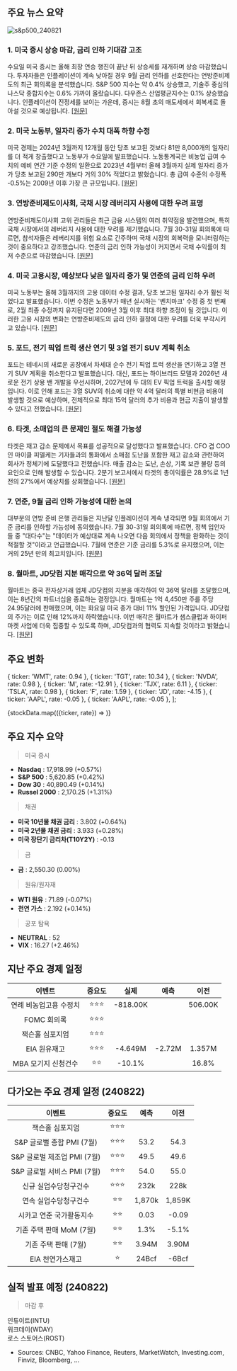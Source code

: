 ## 주요 뉴스 요약

![s&p500_240821](/map/240821.png)

### 1. **미국 증시 상승 마감, 금리 인하 기대감 고조**

수요일 미국 증시는 올해 최장 연승 행진이 끝난 뒤 상승세를 재개하며 상승 마감했습니다. 투자자들은 인플레이션이 계속 낮아질 경우 9월 금리 인하를 선호한다는 연방준비제도의 최근 회의록을 분석했습니다. S&P 500 지수는 약 0.4% 상승했고, 기술주 중심의 나스닥 종합지수는 0.6% 가까이 올랐습니다. 다우존스 산업평균지수는 0.1% 상승했습니다. 인플레이션이 진정세를 보이는 가운데, 증시는 8월 초의 매도세에서 회복세로 돌아설 것으로 예상됩니다. [[원문]](https://finance.yahoo.com/news/stock-market-today-sp-500-nasdaq-resume-climb-as-fed-minutes-signal-likely-september-rate-cut-200436120.html)

### 2. **미국 노동부, 일자리 증가 수치 대폭 하향 수정**

미국 경제는 2024년 3월까지 12개월 동안 당초 보고된 것보다 81만 8,000개의 일자리를 더 적게 창출했다고 노동부가 수요일에 발표했습니다. 노동통계국은 비농업 급여 수치의 예비 연간 기준 수정의 일환으로 2023년 4월부터 올해 3월까지 실제 일자리 증가가 당초 보고된 290만 개보다 거의 30% 적었다고 밝혔습니다. 총 급여 수준의 수정폭 -0.5%는 2009년 이후 가장 큰 규모입니다. [[원문]](https://www.cnbc.com/2024/08/21/nonfarm-payroll-growth-revised-down-by-818000-labor-department-says.html)

### 3. **연방준비제도이사회, 국채 시장 레버리지 사용에 대한 우려 표명**

연방준비제도이사회 고위 관리들은 최근 금융 시스템의 여러 취약점을 발견했으며, 특히 국채 시장에서의 레버리지 사용에 대한 우려를 제기했습니다. 7월 30-31일 회의록에 따르면, 참석자들은 레버리지를 위험 요소로 간주하며 국채 시장의 회복력을 모니터링하는 것이 중요하다고 강조했습니다. 연준의 금리 인하 가능성이 커지면서 국채 수익률이 최저 수준으로 마감했습니다. [[원문]](https://www.marketwatch.com/story/fed-minutes-flag-treasury-market-leverage-as-a-risk-to-financial-stability-8133fa58)

### 4. **미국 고용시장, 예상보다 낮은 일자리 증가 및 연준의 금리 인하 우려**

미국 노동부는 올해 3월까지의 고용 데이터 수정 결과, 당초 보고된 일자리 수가 훨씬 적었다고 발표했습니다. 이번 수정은 노동부가 매년 실시하는 '벤치마크' 수정 중 첫 번째로, 2월 최종 수정까지 유지된다면 2009년 3월 이후 최대 하향 조정이 될 것입니다. 이러한 고용 시장의 변화는 연방준비제도의 금리 인하 결정에 대한 우려를 더욱 부각시키고 있습니다. [[원문]](https://www.reuters.com/markets/us/us-job-growth-year-through-march-was-far-less-than-estimated-2024-08-21/)

### 5. **포드, 전기 픽업 트럭 생산 연기 및 3열 전기 SUV 계획 취소**

포드는 테네시의 새로운 공장에서 차세대 순수 전기 픽업 트럭 생산을 연기하고 3열 전기 SUV 계획을 취소한다고 발표했습니다. 대신, 포드는 하이브리드 모델과 2026년 새로운 전기 상용 밴 개발을 우선시하며, 2027년에 두 대의 EV 픽업 트럭을 출시할 예정입니다. 이로 인해 포드는 3열 SUV의 취소에 대한 약 4억 달러의 특별 비현금 비용이 발생할 것으로 예상하며, 전체적으로 최대 15억 달러의 추가 비용과 현금 지출이 발생할 수 있다고 전했습니다. [[원문]](https://www.cnbc.com/2024/08/21/ford-delays-new-ev-plant-cancels-electric-three-row-suv.html)

### 6. **타겟, 소매업의 큰 문제인 절도 해결 가능성**

타겟은 재고 감소 문제에서 목표를 성공적으로 달성했다고 발표했습니다. CFO 겸 COO인 마이클 피델케는 기자들과의 통화에서 소매점 도난을 포함한 재고 감소와 관련하여 회사가 정체기에 도달했다고 전했습니다. 매출 감소는 도난, 손상, 기록 보관 불량 등의 요인으로 인해 발생할 수 있습니다. 2분기 보고서에서 타겟의 총이익률은 28.9%로 1년 전의 27%에서 예상치를 상회했습니다. [[원문]](https://finance.yahoo.com/news/target-may-have-solved-one-of-retails-biggest-problems-theft-103150947.html)

### 7. **연준, 9월 금리 인하 가능성에 대한 논의**

대부분의 연방 준비 은행 관리들은 지난달 인플레이션이 계속 냉각되면 9월 회의에서 기준 금리를 인하할 가능성에 동의했습니다. 7월 30-31일 회의록에 따르면, 정책 입안자들 중 "대다수"는 "데이터가 예상대로 계속 나오면 다음 회의에서 정책을 완화하는 것이 적절할 것"이라고 언급했습니다. 7월에 연준은 기준 금리를 5.3%로 유지했으며, 이는 거의 25년 만의 최고치입니다. [[원문]](https://finance.yahoo.com/news/fed-minutes-most-officials-favored-181738745.html)

### 8. **월마트, JD닷컴 지분 매각으로 약 36억 달러 조달**

월마트는 중국 전자상거래 업체 JD닷컴의 지분을 매각하여 약 36억 달러를 조달했으며, 이는 8년간의 파트너십을 종료하는 결정입니다. 월마트는 1억 4,450만 주를 주당 24.95달러에 판매했으며, 이는 화요일 미국 종가 대비 11% 할인된 가격입니다. JD닷컴의 주가는 이로 인해 12%까지 하락했습니다. 이번 매각은 월마트가 샘스클럽과 하이퍼마켓 사업에 더욱 집중할 수 있도록 하며, JD닷컴과의 협력도 지속할 것이라고 밝혔습니다. [[원문]](https://finance.yahoo.com/news/walmart-seeking-3-74-billion-224652938.html)

## 주요 변화

  { ticker: 'WMT', rate: 0.94 },
  { ticker: 'TGT', rate: 10.34 },
  { ticker: 'NVDA', rate: 0.98 },
  { ticker: 'M', rate: -12.91 },
  { ticker: 'TJX', rate: 6.11 },
  { ticker: 'TSLA', rate: 0.98 },
  { ticker: 'F', rate: 1.59 },
  { ticker: 'JD', rate: -4.15 },
  { ticker: 'AAPL', rate: -0.05 },
  { ticker: 'AAPL', rate: -0.05 },
];

{stockData.map(({ticker, rate}) => <StockCardMini ticker={ticker} rate={rate}></StockCardMini>)}

## 주요 지수 요약

> 미국 증시

- **Nasdaq** : 17,918.99 (+0.57%)
- **S&P 500** : 5,620.85 (+0.42%)
- **Dow 30** : 40,890.49 (+0.14%)
- **Russel 2000** : 2,170.25 (+1.31%)

> 채권

- **미국 10년물 채권 금리** : 3.802 (+0.64%)
- **미국 2년물 채권 금리** : 3.933 (+0.28%)
- **미국 장단기 금리차(T10Y2Y)** : -0.13

> 금

- **금** : 2,550.30 (0.00%)

> 원유/원자재

- **WTI 원유** : 71.89 (-0.07%)
- **천연 가스** : 2.192 (+0.14%)

> 공포 탐욕

- **NEUTRAL** : 52
- **VIX** : 16.27 (+2.46%)

## 지난 주요 경제 일정

|         이벤트         | 중요도 |   실제   |  예측  |  이전   |
| :--------------------: | :----: | :------: | :----: | :-----: |
| 연례 비농업고용 수정치 | ⭐⭐⭐ | -818.00K |        | 506.00K |
|      FOMC 회의록       | ⭐⭐⭐ |          |        |         |
|    잭슨홀 심포지엄     | ⭐⭐⭐ |          |        |         |
|      EIA 원유재고      | ⭐⭐⭐ | -4.649M  | -2.72M | 1.357M  |
|  MBA 모기지 신청건수   |  ⭐⭐  |  -10.1%  |        |  16.8%  |

## 다가오는 주요 경제 일정 (240822)

|           이벤트            | 중요도 |  예측  |  이전  |
| :-------------------------: | :----: | :----: | :----: |
|       잭슨홀 심포지엄       | ⭐⭐⭐ |        |        |
|  S&P 글로벌 종합 PMI (7월)  | ⭐⭐⭐ |  53.2  |  54.3  |
| S&P 글로벌 제조업 PMI (7월) | ⭐⭐⭐ |  49.5  |  49.6  |
| S&P 글로벌 서비스 PMI (7월) | ⭐⭐⭐ |  54.0  |  55.0  |
|    신규 실업수당청구건수    | ⭐⭐⭐ |  232k  |  228k  |
|    연속 실업수당청구건수    |  ⭐⭐  | 1,870k | 1,859K |
|  시카고 연준 국가활동지수   |  ⭐⭐  |  0.03  | -0.09  |
|  기존 주택 판매 MoM (7월)   |  ⭐⭐  |  1.3%  | -5.1%  |
|    기존 주택 판매 (7월)     |  ⭐⭐  | 3.94M  | 3.90M  |
|      EIA 천연가스재고       |   ⭐   | 24Bcf  | -6Bcf  |

## 실적 발표 예정 (240822)

> 마감 후

인튜이트(INTU)  
워크데이(WDAY)  
로스 스토어스(ROST)

- Sources: CNBC, Yahoo Finance, Reuters, MarketWatch, Investing.com, Finviz, Bloomberg, ...
